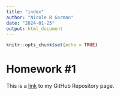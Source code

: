 ```yaml
---
title: "index"
author: "Nicole R Gorman"
date: "2024-01-25"
output: html_document
---
```


```r
knitr::opts_chunk$set(echo = TRUE)
```

# **Homework #1** 

This is a [link](https://github.com/NicoleRGorman/PracticeRepo.git) to my GitHub Repository page.



